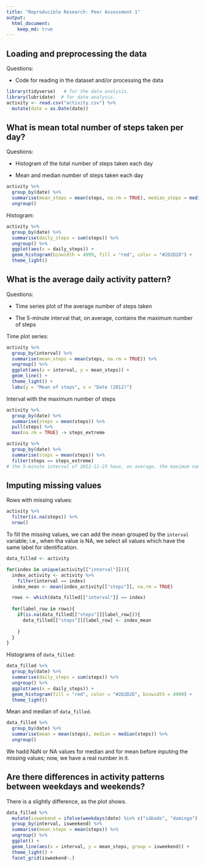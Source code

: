 ```yaml
---
title: "Reproducible Research: Peer Assessment 1"
output: 
  html_document:
    keep_md: true
---
```



## Loading and preprocessing the data
Questions: 

  - Code for reading in the dataset and/or processing the data
  
```r
library(tidyverse)   # for the data analysis.
library(lubridate)  # for date analysis.
activity <- read.csv("activity.csv") %>%
  mutate(date = as.Date(date))
```


## What is mean total number of steps taken per day?
Questions:

 - Histogram of the total number of steps taken each day
 
 - Mean and median number of steps taken each day
 
```r
activity %>%
  group_by(date) %>%
  summarise(mean_steps = mean(steps, na.rm = TRUE), median_steps = median(steps)) %>%
  ungroup()
```

Histogram:

```r
activity %>% 
  group_by(date) %>%
  summarise(daily_steps = sum(steps)) %>%
  ungroup() %>%
  ggplot(aes(x = daily_steps)) + 
  geom_histogram(binwidth = 4999, fill = "red", color = "#2D2D2D") + 
  theme_light()
```


## What is the average daily activity pattern?

Questions:

  - Time series plot of the average number of steps taken
  
  - The 5-minute interval that, on average, contains the maximum number of steps

Time plot series:


```r
activity %>% 
  group_by(interval) %>%
  summarise(mean_steps = mean(steps, na.rm = TRUE)) %>%
  ungroup() %>%
  ggplot(aes(x = interval, y = mean_steps)) + 
  geom_line() + 
  theme_light() + 
  labs(y = "Mean of steps", x = "Date (2012)")

```
Interval with the maximum number of steps

```r
activity %>% 
  group_by(date) %>%
  summarise(steps = mean(steps)) %>%
  pull(steps) %>%
  max(na.rm = TRUE) -> steps_extreme

activity %>%
  group_by(date) %>%
  summarise(steps = mean(steps)) %>%
  filter(steps == steps_extreme)
# the 5-minute interval of 2012-11-23 have, on average, the maximum number of steps.
```

## Imputing missing values

Rows with missing values:


```r
activity %>%
  filter(is.na(steps)) %>%
  nrow()
```

To fill the missing values, we can add the mean grouped by the `interval` variable; i.e., when tha value is NA, we select all values which have the same label for identification.

```r
data_filled <- activity

for(index in unique(activity[["interval"]])){
  index_activity <- activity %>% 
    filter(interval == index)
  index_mean <- mean(index_activity[["steps"]], na.rm = TRUE)

  rows <- which(data_filled[["interval"]] == index)
  
  for(label_row in rows){
    if(is.na(data_filled[["steps"]][label_row])){
      data_filled[["steps"]][label_row] <- index_mean
      
    }
  }
}
```

Histograms of `data_filled`:
```r
data_filled %>%
  group_by(date) %>%
  summarise(daily_steps = sum(steps)) %>%
  ungroup() %>%
  ggplot(aes(x = daily_steps)) + 
  geom_histogram(fill = "red", color = "#2D2D2D", binwidth = 4999) + 
  theme_light()
```

Mean and median of `data_filled`.

```r
data_filled %>%
  group_by(date) %>%
  summarise(mean = mean(steps), median = median(steps)) %>%
  ungroup()
```

We hadd NaN or NA values for median and for mean before inputing the missing values; now, we have a real number in it. 

## Are there differences in activity patterns between weekdays and weekends?

There is a slightly difference, as the plot shows.
```r
data_filled %>%
  mutate(isweekend = ifelse(weekdays(date) %in% c("sábado", "domingo"), "Weekend", "Weekday")) %>% 
  group_by(interval, isweekend) %>% 
  summarise(mean_steps = mean(steps)) %>%
  ungroup() %>%
  ggplot() + 
  geom_line(aes(x = interval, y = mean_steps, group = isweekend)) + 
  theme_light() + 
  facet_grid(isweekend~.)
```
